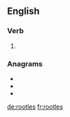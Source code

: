 ==English==

===Verb===
{{head|en|verb form}}

# {{en-third-person singular of|rootle}}

===Anagrams===
* {{l|en|looters}}
* {{l|en|retools}}
* {{l|en|toolers}}

[[de:rootles]]
[[fr:rootles]]
